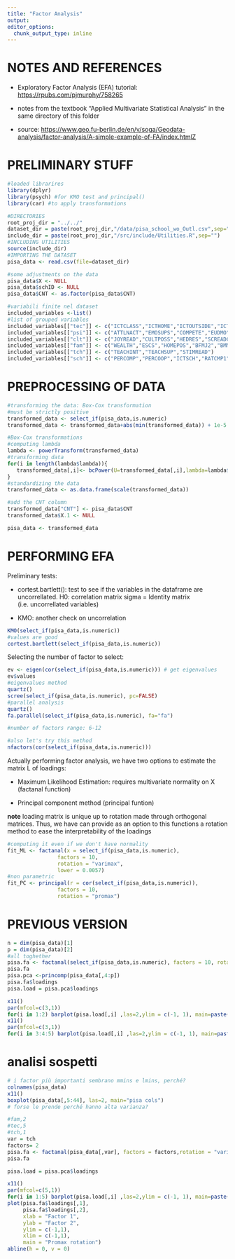 ```yaml
---
title: "Factor Analysis"
output: 
editor_options: 
  chunk_output_type: inline
---
```


# NOTES AND REFERENCES

-   Exploratory Factor Analysis (EFA) tutorial: <https://rpubs.com/pjmurphy/758265>

-   notes from the textbook "Applied Multivariate Statistical Analysis" in the same directory of this folder

-   source: <https://www.geo.fu-berlin.de/en/v/soga/Geodata-analysis/factor-analysis/A-simple-example-of-FA/index.htmlZ>

# PRELIMINARY STUFF

```r
#loaded librarires
library(dplyr)
library(psych) #for KMO test and principal()
library(car) #to apply transformations
```

```r
#DIRECTORIES
root_proj_dir = "../../"
dataset_dir = paste(root_proj_dir,"/data/pisa_school_wo_Outl.csv",sep="")
include_dir = paste(root_proj_dir,"/src/include/Utilities.R",sep="")
#INCLUDING UTILITIES
source(include_dir)
#IMPORTING THE DATASET
pisa_data <- read.csv(file=dataset_dir)
```

```r
#some adjustments on the data
pisa_data$X <- NULL
pisa_data$schID <- NULL
pisa_data$CNT <- as.factor(pisa_data$CNT)
```

```r
#variabili finite nel dataset
included_variables <-list()
#list of grouped variables
included_variables[["tec"]] <- c("ICTCLASS","ICTHOME","ICTOUTSIDE","ICTRES","AUTICT","COMPICT","INTICT","ENTUSE","HOMESCH","USESCH")
included_variables[["psi"]] <- c("ATTLNACT","EMOSUPS","COMPETE","EUDMO","GFOFAIL","SWBP","RESILIENCE","BELONG","BEINGBULLIED","PERFEED")
included_variables[["clt"]] <- c("JOYREAD","CULTPOSS","HEDRES","SCREADCOMP","LMINS","MMINS")
included_variables[["fam"]] <- c("WEALTH","ESCS","HOMEPOS","BFMJ2","BMMJ1","HISCED","HISEI")
included_variables[["tch"]] <- c("TEACHINT","TEACHSUP","STIMREAD")
included_variables[["sch"]] <- c("PERCOMP","PERCOOP","ICTSCH","RATCMP1")
```

# PREPROCESSING OF DATA

```r
#transforming the data: Box-Cox transformation
#must be strictly positive 
transformed_data <- select_if(pisa_data,is.numeric)
transformed_data <- transformed_data+abs(min(transformed_data)) + 1e-5 #1e-5 epsilon per ottenere disuguaglianza stretta

#Box-Cox transformations
#computing lambda
lambda <- powerTransform(transformed_data)  
#transforming data
for(i in length(lambda$lambda)){
   transformed_data[,i]<- bcPower(U=transformed_data[,i],lambda=lambda$lambda[i])
}
#standardizing the data
transformed_data <- as.data.frame(scale(transformed_data))

#add the CNT column
transformed_data["CNT"] <- pisa_data$CNT
transformed_data$X.1 <- NULL

pisa_data <- transformed_data
```

# PERFORMING EFA

Preliminary tests:

-   cortest.bartlett(): test to see if the variables in the dataframe are uncorrellated. H0: correlation matrix sigma = Identity matrix (i.e. uncorrellated variables)

-   KMO: another check on uncorrelation

```r
KMO(select_if(pisa_data,is.numeric))
#values are good
cortest.bartlett(select_if(pisa_data,is.numeric))
```

Selecting the number of factor to select:

```r
ev <- eigen(cor(select_if(pisa_data,is.numeric))) # get eigenvalues
ev$values
#eigenvalues method
quartz()
scree(select_if(pisa_data,is.numeric), pc=FALSE)
#parallel analysis
quartz()
fa.parallel(select_if(pisa_data,is.numeric), fa="fa")

#number of factors range: 6-12

#also let's try this method
nfactors(cor(select_if(pisa_data,is.numeric)))
```

Actually performing factor analysis, we have two options to estimate the matrix L of loadings:

-   Maximum Likelihood Estimation: requires multivariate normality on X (factanal function)

-   Principal component method (principal funtion)

**note** loading matrix is unique up to rotation made through orthogonal matrices. Thus, we have can provide as an option to this functions a rotation method to ease the interpretability of the loadings

```r
#computing it even if we don't have normality
fit_ML <- factanal(x = select_if(pisa_data,is.numeric), 
                factors = 10, 
                rotation = "varimax",
                lower = 0.0057)
#non parametric
fit_PC <- principal(r = cor(select_if(pisa_data,is.numeric)), 
                factors = 10, 
                rotation = "promax")
```

# PREVIOUS VERSION

```r
n = dim(pisa_data)[1]
p = dim(pisa_data)[2]
#all toghether
pisa.fa <- factanal(select_if(pisa_data,is.numeric), factors = 10, rotation = "promax")
pisa.fa
pisa.pca <-princomp(pisa_data[,4:p])
pisa.fa$loadings
pisa.load = pisa.pca$loadings

x11()
par(mfcol=c(3,1))
for(i in 1:2) barplot(pisa.load[,i] ,las=2,ylim = c(-1, 1), main=paste("PC Loadings",i))
x11()
par(mfcol=c(3,1))
for(i in 3:4:5) barplot(pisa.load[,i] ,las=2,ylim = c(-1, 1), main=paste("PC Loadings",i))
```

# analisi sospetti

```r
# i factor più importanti sembrano mmins e lmins, perché?
colnames(pisa_data)
x11()
boxplot(pisa_data[,5:44], las=2, main="pisa cols")
# forse le prende perché hanno alta varianza?


```

```r
#fam,2
#tec,5
#tch,1
var = tch
factors= 2
pisa.fa <- factanal(pisa_data[,var], factors = factors,rotation = "varimax")
pisa.fa

pisa.load = pisa.pca$loadings

x11()
par(mfcol=c(5,1))
for(i in 1:5) barplot(pisa.load[,i] ,las=2,ylim = c(-1, 1), main=paste("PC Loadings",i))
plot(pisa.fa$loadings[,1], 
     pisa.fa$loadings[,2],
     xlab = "Factor 1", 
     ylab = "Factor 2",
     ylim = c(-1,1),
     xlim = c(-1,1),
     main = "Promax rotation")
abline(h = 0, v = 0)
```
